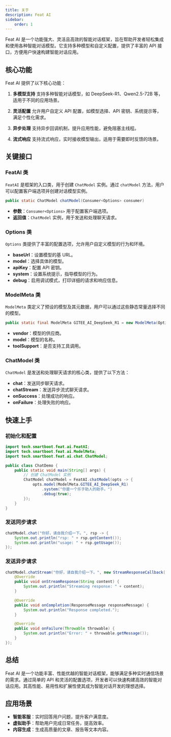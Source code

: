 ```yaml
---
title: 关于
description: Feat AI
sidebar:
    order: 1
---
```


Feat AI 是一个功能强大、灵活且高效的智能对话框架，旨在帮助开发者轻松集成和使用各种智能对话模型。它支持多种模型和自定义配置，提供了丰富的 API 接口，方便用户快速构建智能对话应用。

## 核心功能

Feat AI 提供了以下核心功能：

1. **多模型支持**
支持多种智能对话模型，如 DeepSeek-R1、Qwen2.5-72B 等，适用于不同的应用场景。

2. **灵活配置**
允许用户自定义 API 配置，如模型选择、API 密钥、系统提示等，满足个性化需求。

3. **异步处理**
支持异步回调机制，提升应用性能，避免阻塞主线程。

4. **流式响应**
支持流式响应，实时接收模型输出，适用于需要即时反馈的场景。

## 关键接口

### FeatAI 类

`FeatAI` 是框架的入口类，用于创建 `ChatModel` 实例。通过 `chatModel` 方法，用户可以配置客户端选项并创建对话模型实例。

```java
public static ChatModel chatModel(Consumer<Options> consumer)
```

- **参数**：`Consumer<Options>` 用于配置客户端选项。
- **返回值**：`ChatModel` 实例，用于发送和处理聊天请求。

### Options 类

`Options` 类提供了丰富的配置选项，允许用户自定义模型的行为和环境。

- **baseUrl**：设置模型的基 URL。
- **model**：选择具体的模型。
- **apiKey**：配置 API 密钥。
- **system**：设置系统提示，指导模型的行为。
- **debug**：启用调试模式，打印详细的请求和响应信息。

### ModelMeta 类

`ModelMeta` 类定义了预设的模型及其元数据，用户可以通过这些静态常量选择不同的模型。

```java
public static final ModelMeta GITEE_AI_DeepSeek_R1 = new ModelMeta(Options.AI_VENDOR_GITEE, "DeepSeek-R1", false);
```

- **vendor**：模型的供应商。
- **model**：模型的名称。
- **toolSupport**：是否支持工具调用。

### ChatModel 类

`ChatModel` 是发送和处理聊天请求的核心类，提供了以下方法：

- **chat**：发送同步聊天请求。
- **chatStream**：发送异步流式聊天请求。
- **onSuccess**：处理成功的响应。
- **onFailure**：处理失败的响应。

## 快速上手

### 初始化和配置

```java
import tech.smartboot.feat.ai.FeatAI;
import tech.smartboot.feat.ai.ModelMeta;
import tech.smartboot.feat.ai.chat.ChatModel;

public class ChatDemo {
    public static void main(String[] args) {
        // 创建 ChatModel 实例
        ChatModel chatModel = FeatAI.chatModel(opts -> {
            opts.model(ModelMeta.GITEE_AI_DeepSeek_R1)
                .system("你是一个乐于助人的助手。")
                .debug(true);
        });
    }
}
```

### 发送同步请求

```java
chatModel.chat("你好，请自我介绍一下。", rsp -> {
    System.out.println("rsp: " + rsp.getContent());
    System.out.println("usage: " + rsp.getUsage());
});
```

### 发送异步请求

```java
chatModel.chatStream("你好，请自我介绍一下。", new StreamResponseCallback() {
    @Override
    public void onStreamResponse(String content) {
        System.out.println("Streaming response: " + content);
    }

    @Override
    public void onCompletion(ResponseMessage responseMessage) {
        System.out.println("Response completed.");
    }

    @Override
    public void onFailure(Throwable throwable) {
        System.out.println("Error: " + throwable.getMessage());
    }
});
```

## 总结

Feat AI 是一个功能丰富、性能优越的智能对话框架，能够满足多种实时通信场景的需求。通过简单的 API 和灵活的配置选项，开发者可以快速构建高效的智能对话应用。其高性能、易用性和扩展性使其成为智能对话开发的理想选择。

## 应用场景

- **智能客服**：实时回答用户问题，提升客户满意度。
- **虚拟助手**：帮助用户完成日常任务，提高效率。
- **内容生成**：生成高质量的文章、报告等文本内容。
